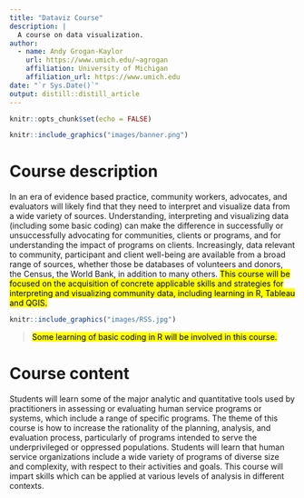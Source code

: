 ```yaml
---
title: "Dataviz Course"
description: |
  A course on data visualization.
author:
  - name: Andy Grogan-Kaylor
    url: https://www.umich.edu/~agrogan
    affiliation: University of Michigan
    affiliation_url: https://www.umich.edu
date: "`r Sys.Date()`"
output: distill::distill_article
---
```


```r

knitr::opts_chunk$set(echo = FALSE)

```

```r

knitr::include_graphics("images/banner.png")

```

# Course description

In an era of evidence based practice, community workers, advocates, and evaluators will likely find that they need to interpret and visualize data from a wide variety of sources. Understanding, interpreting and visualizing data (including some basic coding) can make the difference in successfully or unsuccessfully advocating for communities, clients or programs, and for understanding the impact of programs on clients. Increasingly, data relevant to community, participant and client well-being are available from a broad range of sources, whether those be databases of volunteers and donors, the Census, the World Bank, in addition to many others. <mark>This course will be focused on the acquisition of concrete applicable skills and strategies for interpreting and visualizing community data, including learning in R, Tableau and QGIS.</mark>

<aside>
```r

knitr::include_graphics("images/RSS.jpg")

```
</aside>

> <mark>Some learning of basic coding in R will be involved in this course.</mark>

# Course content

Students will learn some of the major analytic and quantitative tools used by practitioners in assessing or evaluating human service programs or systems, which include a range of specific programs. The theme of this course is how to increase the rationality of the planning, analysis, and evaluation process, particularly of programs intended to serve the underprivileged or oppressed populations. Students will learn that human service organizations include a wide variety of programs of diverse size and complexity, with respect to their activities and goals. This course will impart skills which can be applied at various levels of analysis in different contexts.










